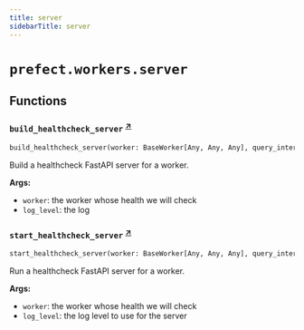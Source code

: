 ```yaml
---
title: server
sidebarTitle: server
---
```


# `prefect.workers.server`

## Functions

### `build_healthcheck_server` <sup><a href="https://github.com/prefecthq/prefect/blob/main/src/prefect/workers/server.py#L14" target="_blank">↗</a></sup>

```python
build_healthcheck_server(worker: BaseWorker[Any, Any, Any], query_interval_seconds: float, log_level: str = 'error') -> uvicorn.Server
```


Build a healthcheck FastAPI server for a worker.

**Args:**
- `worker`: the worker whose health we will check
- `log_level`: the log


### `start_healthcheck_server` <sup><a href="https://github.com/prefecthq/prefect/blob/main/src/prefect/workers/server.py#L54" target="_blank">↗</a></sup>

```python
start_healthcheck_server(worker: BaseWorker[Any, Any, Any], query_interval_seconds: float, log_level: str = 'error') -> None
```


Run a healthcheck FastAPI server for a worker.

**Args:**
- `worker`: the worker whose health we will check
- `log_level`: the log level to use for the server

